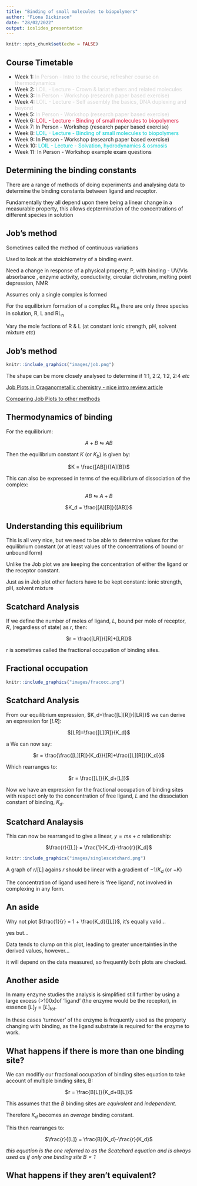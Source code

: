 ```yaml
---
title: "Binding of small molecules to biopolymers"
author: "Fiona Dickinson"
date: "28/02/2022"
output: ioslides_presentation
---
```


```r
knitr::opts_chunk$set(echo = FALSE)
```

## Course Timetable

- Week 1: <span style="color:lightgrey">In Person - Intro to the course, refresher course on thermodynamics</span>
- Week 2: <span style="color:lightgrey">LOIL - Lecture - Crown & lariat ethers and related molecules</span>
- Week 3: <span style="color:lightgrey">In Person - Workshop (research paper based exercise)</span>
- Week 4: <span style="color:lightgrey">LOIL - Lecture - Self assembly the basics, DNA duplexing and beyond</span>
- Week 5: <span style="color:lightgrey">In Person - Workshop (research paper based exercise) </span>
- Week 6: <span style="color:crimson">LOIL - Lecture - Binding of small molecules to biopolymers</span>
- Week 7: In Person - Workshop (research paper based exercise)
- Week 8: <span style="color:darkturquoise">LOIL - Lecture - Binding of small molecules to biopolymers</span>
- Week 9: In Person - Workshop (research paper based exercise)
- Week 10: <span style="color:darkturquoise">LOIL - Lecture - Solvation, hydrodynamics & osmosis</span>
- Week 11: In Person - Workshop example exam questions

## Determining the binding constants

There are a range of methods of doing experiments and analysing data to determine the binding constants between ligand and receptor.

Fundamentally they all depend upon there being a linear change in a measurable property, this allows deptermination of the concentrations of different species in solution

## Job's method

Sometimes called the method of continuous variations

Used to look at the stoichiometry of a binding event.

Need a change in response of a physical property, P, with binding - UV/Vis absorbance , enzyme activity, conductivity, circular dichroism, melting point depression, NMR

Assumes only a single complex is formed

For the equilibrium formation of a complex RL~n~ there are only three species in solution, R, L and RL~n~

Vary the mole factions of R & L (at constant ionic strength, pH, solvent mixture *etc*)

## Job's method{.smaller}

```r
knitr::include_graphics("images/job.png")
```

The shape can be more closely analysed to determine if 1:1, 2:2, 1:2, 2:4 *etc*

[Job Plots in Oraganometallic chemistry - nice intro review article](https://www.ncbi.nlm.nih.gov/pmc/articles/PMC4028694/pdf/nihms-582800.pdf)

[Comparing Job Plots to other methods](https://www-jstage-jst-go-jp.ezproxy1.bath.ac.uk/article/analsci/19/10/19_10_1431/_pdf/-char/en)

## Thermodynamics of binding

For the equilibrium:

<p align="center">
$A+B \leftrightharpoons AB$
</p>

Then the equilibrium constant $K$ (or $K_b$) is given by:

<p align="center">
$K = \frac{[AB]}{[A][B]}$
</p>


This can also be expressed in terms of the equilibrium of dissociation of the complex:

<p align="center">
$AB \leftrightharpoons A+B$
</p>

<p align="center">
$K_d = \frac{[A][B]}{[AB]}$
</p>


## Understanding this equilibrium

This is all very nice, but we need to be able to determine values for the equilibrium constant (or at least values of the concentrations of bound or unbound form)

Unlike the Job plot we are keeping the concentration of either the ligand or the receptor constant.

Just as in Job plot other factors have to be kept constant: ionic strength, pH, solvent mixture

## Scatchard Analysis{.smaller}

If we define the number of moles of ligand, $L$, bound per mole of receptor, $R$, (regardless of state) as $r$, then:

<p align="center">
$r = \frac{[LR]}{[R]+[LR]}$
</p>

r is sometimes called the fractional occupation of binding sites.

## Fractional occupation

```r
knitr::include_graphics("images/fracocc.png")
```

## Scatchard Analysis{.smaller}

From our equilibrium expression, $K_d=\frac{[L][R]}{[LR]}$ we can derive an expression for $[LR]$:

<p align="center">
$[LR]=\frac{[L][R]}{K_d}$
</p>
a
We can now say:

<p align="center">
$r = \frac{\frac{[L][R]}{K_d}}{[R]+\frac{[L][R]}{K_d}}$
</p>


Which rearranges to:

<p align="center">
$r = \frac{[L]}{K_d+[L]}$
</p>

Now we have an expression for the fractional occupation of binding sites with respect only to the concentration of free ligand, $L$ and the dissociation constant of binding, $K_d$.

## Scatchard Analaysis{.smaller}

This can now be rearranged to give a linear, $y=mx+c$ relationship:

<p align="center">
$\frac{r}{[L]} = \frac{1}{K_d}-\frac{r}{K_d}$
</p>

```r
knitr::include_graphics("images/singlescatchard.png")
```

A graph of $r/[L]$ agains $r$ should be linear with a gradient of $-1/K_d$ (or $-K$)

The concentration of ligand used here is 'free ligand', not involved in complexing in any form.

## An aside

Why not plot $\frac{1}{r} = 1 + \frac{K_d}{[L]}$, it's equally valid...

yes but...

Data tends to clump on this plot, leading to greater uncertainties in the derived values, however...

it will depend on the data measured, so frequently both plots are checked.

## Another aside

In many enzyme studies the analysis is simplified still further by using a large excess (>100x)of 'ligand' (the enzyme would be the receptor), in essence $[L]_f = [L]_\textrm{tot}$.

In these cases 'turnover' of the enzyme is frequently used as the property changing with binding, as the ligand substrate is required for the enzyme to work.

## What happens if there is more than one binding site?

We can modifiy our fractional occupation of binding sites equation to take account of multiple binding sites, B:

<p align="center">
$r = \frac{B[L]}{K_d+B[L]}$
</p>

This assumes that the $B$ binding sites are *equivalent* and *independent*.

Therefore $K_d$ becomes an *average* binding constant.

This then rearranges to:

<p align="center">
$\frac{r}{[L]} = \frac{B}{K_d}-\frac{r}{K_d}$
</p>

*this equation is the one referred to as the Scatchard equation and is always used as if only one binding site $B=1$*

## What happens if they aren't equivalent?

